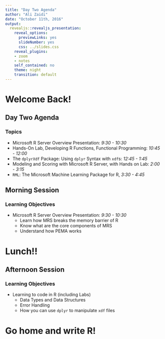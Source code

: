 ```yaml
---
title: "Day Two Agenda"
author: "Ali Zaidi"
date: "October 11th, 2016"
output:
  revealjs::revealjs_presentation:
    reveal_options:
      previewLinks: yes
      slideNumber: yes
      css: ../slides.css
    reveal_plugins:
    - zoom
    - notes
    self_contained: no
    theme: night
    transition: default
---
```


# Welcome Back!

## Day Two Agenda

### Topics

* Microsoft R Server Overview Presentation: _9:30 - 10:30_
* Hands-On Lab, Developing R Functions, Functional Programming: _10:45 - 12:00_
* The `dplyrXdf` Package: Using `dplyr` Syntax with `xdf`s: _12:45 - 1:45_
* Modeling and Scoring with Microsoft R Server, with Hands on Lab: _2:00 - 3:15_
* `RML`: The Microsoft Machine Learning Package for R, _3:30 - 4:45_

##  Morning Session

### Learning Objectives

* Microsoft R Server Overview Presentation: _9:30 - 10:30_
    - Learn how MRS breaks the memory barrier of R
    - Know what are the core components of MRS
    - Understand how PEMA works
    
# Lunch!!

## Afternoon Session

### Learning Objectives

* Learning to code in R (including Labs)
    - Data Types and Data Structures
    - Error Handling
    - How you can use `dplyr` to manipulate `xdf` files
    
# Go home and write R!

